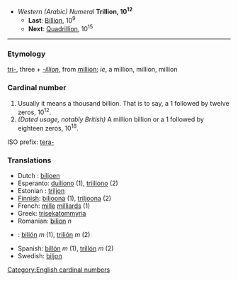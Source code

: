 *''Western (Arabic) Numeral'' '''Trillion, 10<sup>12</sup>'''
**'''Last''': [[Billion]], 10<sup>9</sup>
**'''Next''': [[Quadrillion]], 10<sup>15</sup>

----

===Etymology===
[[tri-]], three + ''[[-illion]]'', from [[million]]; ''ie'', a million, million, million

===Cardinal number===
#Usually it means a thousand billion. That is to say, a 1 followed by twelve zeros, 10<sup>12</sup>.
#''(Dated usage, notably British)'' A million billion or a 1 followed by eighteen zeros, 10<sup>18</sup>.

ISO prefix: [[tera-]]

===Translations===
* Dutch : [[biljoen]]
* Esperanto: [[duiliono]] (1), [[triiliono]] (2)
* Estonian : [[triljon]]
* [[Finnish]]: [[biljoona]] (1), [[triljoona]] (2) 
* French: [[mille]] [[milliard]]s (1)
* Greek: [[trisekatommyria]]
* Romanian: [[bilion]] ''n''
*{{sk}}: [[bilión]] ''m'' (1), [[trilión]] ''m'' (2)
* Spanish: [[billón]] ''m'' (1), [[trillón]] ''m'' (2)
* Swedish: [[biljon]]

[[Category:English cardinal numbers]]